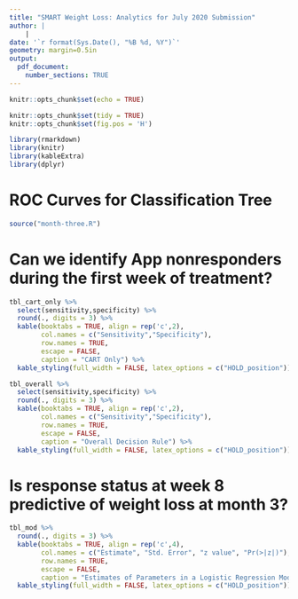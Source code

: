 ```yaml
---
title: "SMART Weight Loss: Analytics for July 2020 Submission"
author: |
    |
date: '`r format(Sys.Date(), "%B %d, %Y")`'
geometry: margin=0.5in
output: 
  pdf_document:
    number_sections: TRUE
---
```


```r
knitr::opts_chunk$set(echo = TRUE)
```

```r
knitr::opts_chunk$set(tidy = TRUE)
knitr::opts_chunk$set(fig.pos = 'H')
```


```r
library(rmarkdown)
library(knitr)
library(kableExtra)
library(dplyr)
```

# ROC Curves for Classification Tree

```r
source("month-three.R")
```

\newpage

# Can we identify App nonresponders during the first week of treatment?

```r
tbl_cart_only %>%
  select(sensitivity,specificity) %>%
  round(., digits = 3) %>%
  kable(booktabs = TRUE, align = rep('c',2),
        col.names = c("Sensitivity","Specificity"),
        row.names = TRUE,
        escape = FALSE,
        caption = "CART Only") %>%
  kable_styling(full_width = FALSE, latex_options = c("HOLD_position"))
```

```r
tbl_overall %>%
  select(sensitivity,specificity) %>%
  round(., digits = 3) %>%
  kable(booktabs = TRUE, align = rep('c',2),
        col.names = c("Sensitivity","Specificity"),
        row.names = TRUE,
        escape = FALSE,
        caption = "Overall Decision Rule") %>%
  kable_styling(full_width = FALSE, latex_options = c("HOLD_position"))
```

# Is response status at week 8 predictive of weight loss at month 3?

```r
tbl_mod %>%
  round(., digits = 3) %>%
  kable(booktabs = TRUE, align = rep('c',4),
        col.names = c("Estimate", "Std. Error", "z value", "Pr(>|z|)"),
        row.names = TRUE,
        escape = FALSE,
        caption = "Estimates of Parameters in a Logistic Regression Model") %>%
  kable_styling(full_width = FALSE, latex_options = c("HOLD_position"))
```

